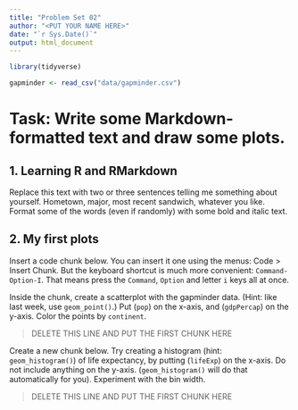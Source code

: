 ```yaml
---
title: "Problem Set 02"
author: "<PUT YOUR NAME HERE>"
date: "`r Sys.Date()`"
output: html_document
---
```


```r
library(tidyverse)

gapminder <- read_csv("data/gapminder.csv")
```

# Task: Write some Markdown-formatted text and draw some plots.

## 1. Learning R and RMarkdown

Replace this text with two or three sentences telling me something about yourself. Hometown, major, most recent sandwich, whatever you like. Format some of the words (even if randomly) with some bold and italic text. 

## 2. My first plots

Insert a code chunk below. You can insert it one using the menus: Code > Insert Chunk. But the keyboard shortcut is much more convenient: `Command-Option-I`. That means press the `Command`, `Option` and letter `i` keys all at once.   

Inside the chunk, create a scatterplot with the gapminder data. (Hint: like last week, use `geom_point()`.) Put (`pop`) on the x-axis, and (`gdpPercap`) on the y-axis. Color the points by `continent`.

> DELETE THIS LINE AND PUT THE FIRST CHUNK HERE

Create a new chunk below. Try creating a histogram (hint: `geom_histogram()`) of life expectancy,  by putting (`lifeExp`) on the x-axis. Do not include anything on the y-axis. (`geom_histogram()` will do that automatically for you). Experiment with the bin width. 

> DELETE THIS LINE AND PUT THE FIRST CHUNK HERE


